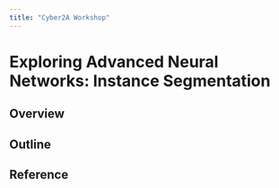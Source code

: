 ```yaml
---
title: "Cyber2A Workshop"
---
```


# Exploring Advanced Neural Networks: Instance Segmentation

## Overview

## Outline 

## Reference 
